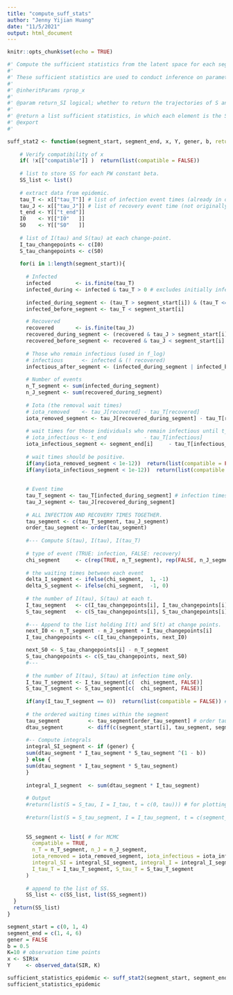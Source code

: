 ```yaml
---
title: "compute_suff_stats"
author: "Jenny Yijian Huang"
date: "11/5/2021"
output: html_document
---
```


```r
knitr::opts_chunk$set(echo = TRUE)
```

```r
#' Compute the sufficient statistics from the latent space for each segment of beta.
#'
#' These sufficient statistics are used to conduct inference on parameters.
#'
#' @inheritParams rprop_x
#'
#' @param return_SI logical; whether to return the trajectories of S and I
#'
#' @return a list sufficient statistics, in which each element is the SS for a segment of beta.
#' @export
#'

suff_stat2 <- function(segment_start, segment_end, x, Y, gener, b, return_SI = FALSE) {
  
    # Verify compatibility of x
    if( !x[["compatible"]] )  return(list(compatible = FALSE))
    
    # list to store SS for each PW constant beta.
    SS_list <- list()
    
    # extract data from epidemic.
    tau_T <- x[["tau_T"]] # list of infection event times (already in order)
    tau_J <- x[["tau_J"]] # list of recovery event time (not originally in order)
    t_end <- Y[["t_end"]]
    I0    <- Y[["I0"   ]]
    S0    <- Y[["S0"   ]]
    
    # list of I(tau) and S(tau) at each change-point.
    I_tau_changepoints <- c(I0)
    S_tau_changepoints <- c(S0)
    
    for(i in 1:length(segment_start)){
      
      # Infected
      infected        <- is.finite(tau_T)
      infected_during <- infected & tau_T > 0 # excludes initially infectious
      
      infected_during_segment <- (tau_T > segment_start[i]) & (tau_T <= segment_end[i])
      infected_before_segment <- tau_T < segment_start[i]

      # Recovered
      recovered       <- is.finite(tau_J)
      recovered_during_segment <- (recovered & tau_J > segment_start[i]) & (recovered & tau_J < segment_end[i])
      recovered_before_segment <- recovered & tau_J < segment_start[i]
      
      # Those who remain infectious (used in f_log)
      # infectious      <- infected & (! recovered)
      infectious_after_segment <- (infected_during_segment | infected_before_segment) & (!(recovered_during_segment | recovered_before_segment))
    
      # Number of events
      n_T_segment <- sum(infected_during_segment)
      n_J_segment <- sum(recovered_during_segment)
      
      # Iota (the removal wait times)
      # iota_removed    <- tau_J[recovered] - tau_T[recovered]
      iota_removed_segment <- tau_J[recovered_during_segment] - tau_T[recovered_during_segment]
      
      # wait times for those individuals who remain infectious until t_end.
      # iota_infectious <- t_end            - tau_T[infectious] 
      iota_infectious_segment <- segment_end[i]     - tau_T[infectious_after_segment]
      
      # wait times should be positive.
      if(any(iota_removed_segment < 1e-12))  return(list(compatible = FALSE))
      if(any(iota_infectious_segment < 1e-12))  return(list(compatible = FALSE))
      
      
      # Event time
      tau_T_segment <- tau_T[infected_during_segment] # infection times for those infected during [segment start, segment end].
      tau_J_segment <- tau_J[recovered_during_segment]
      
      # ALL INFECTION AND RECOVERY TIMES TOGETHER.
      tau_segment <- c(tau_T_segment, tau_J_segment)
      order_tau_segment <- order(tau_segment)
      
      #--- Compute S(tau), I(tau), I(tau_T)
      
      # type of event (TRUE: infection, FALSE: recovery)
      chi_segment     <- c(rep(TRUE, n_T_segment), rep(FALSE, n_J_segment))[order_tau_segment] # Sanity check: all.equal(X=="t", chi)
      
      # the waiting times between each event
      delta_I_segment <- ifelse(chi_segment,  1, -1)
      delta_S_segment <- ifelse(chi_segment,  -1, 0)
      
      # the number of I(tau), S(tau) at each t.
      I_tau_segment   <- c(I_tau_changepoints[i], I_tau_changepoints[i] + cumsum(delta_I_segment)) # cumsum: sums the the first 1:n terms.
      S_tau_segment   <- c(S_tau_changepoints[i], S_tau_changepoints[i] + cumsum(delta_S_segment))
      
      #--- Append to the list holding I(t) and S(t) at change points.
      next_I0 <- n_T_segment - n_J_segment + I_tau_changepoints[i]
      I_tau_changepoints <- c(I_tau_changepoints, next_I0)

      next_S0 <- S_tau_changepoints[i] - n_T_segment
      S_tau_changepoints <- c(S_tau_changepoints, next_S0)
      #---
      
      # the number of I(tau), S(tau) at infection time only.
      I_tau_T_segment <- I_tau_segment[c(  chi_segment, FALSE)]
      S_tau_T_segment <- S_tau_segment[c(  chi_segment, FALSE)]
      
      if(any(I_tau_T_segment == 0))  return(list(compatible = FALSE)) # depletion of infectious particles
      
      # the ordered waiting times within the segment
      tau_segment         <- tau_segment[order_tau_segment] # order tau_segment. could also use sort.
      dtau_segment        <- diff(c(segment_start[i], tau_segment, segment_end[i]))
      
      #-- Compute integrals
      integral_SI_segment <- if (gener) {
      sum(dtau_segment * I_tau_segment * S_tau_segment ^(1 - b))
      } else {
      sum(dtau_segment * I_tau_segment * S_tau_segment)
      }
      
      integral_I_segment  <- sum(dtau_segment * I_tau_segment)
        
      # Output
      #return(list(S = S_tau, I = I_tau, t = c(0, tau))) # for plotting trajectories
      
      #return(list(S = S_tau_segment, I = I_tau_segment, t = c(segment_start, tau_segment)))
        
    
      SS_segment <- list( # for MCMC
        compatible = TRUE,
        n_T = n_T_segment, n_J = n_J_segment,
        iota_removed = iota_removed_segment, iota_infectious = iota_infectious_segment,
        integral_SI = integral_SI_segment, integral_I = integral_I_segment,
        I_tau_T = I_tau_T_segment, S_tau_T = S_tau_T_segment
      )
      
      # append to the list of SS.
      SS_list <- c(SS_list, list(SS_segment))
  }
  return(SS_list)
}
```

```r
segment_start = c(0, 1, 4)
segment_end = c(1, 4, 6)
gener = FALSE
b = 0.5
K=10 # observation time points
x <- SIR$x
Y     <- observed_data(SIR, K)

sufficient_statistics_epidemic <- suff_stat2(segment_start, segment_end, x, Y, gener, b, return_SI = FALSE)
sufficient_statistics_epidemic
```
